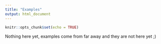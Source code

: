 ```yaml
---
title: "Examples"
output: html_document
---
```


```r
knitr::opts_chunk$set(echo = TRUE)
```


Nothing here yet, examples come from far away and they are not here yet ;)
